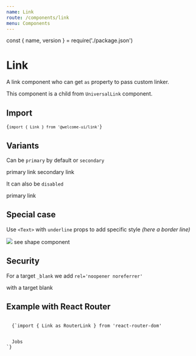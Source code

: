 ```yaml
---
name: Link
route: /components/link
menu: Components
---
```


const { name, version } = require('./package.json')

# Link

<TagVersion version={version} name={name} />

A link component who can get `as` property to pass custom linker.

This component is a child from `UniversalLink` component.

## Import

<Code>{`import { Link } from '@welcome-ui/link'`}</Code>

## Variants

Can be `primary` by default or `secondary`

<Playground>
  <Box>
    <Link href="#">primary link</Link>
  </Box>
  <Box>
    <Link href="#" variant="secondary">
      secondary link
    </Link>
  </Box>
</Playground>

It can also be `disabled`

<Playground>
  <Link disabled href="#">
    primary link
  </Link>
</Playground>

## Special case

Use `<Text>` with `underline` props to add specific style _(here a border line)_

<Playground>
  <Box>
    <Link as={LinkDocz} to="/components/shape" variant="secondary">
      <Shape height="30px" shape="circle" width="30px">
        <img src="https://avatars3.githubusercontent.com/u/13100706?s=200&v=4" />
      </Shape>
      <Text as="span" underline variant="body2">
        see shape component
      </Text>
    </Link>
  </Box>
</Playground>

## Security

For a target `_blank` we add `rel='noopener noreferrer'`

<Playground>
  <Link href="#" target="_blank">
    with a target blank
  </Link>
</Playground>

## Example with React Router

<Code>
  {`import { Link as RouterLink } from 'react-router-dom'

<Link as={RouterLink} to="/jobs">
  Jobs
</Link>`}
</Code>
